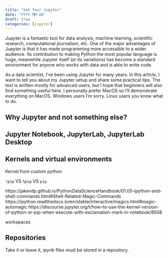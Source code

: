 ```yaml
---
title: "Set Your Jupyter"
date: "YYYY-MM-DD"
draft: true
categories: [jupyter]
---
```


Jupyter is a fantastic tool for data analysis, machine learning, scientific research, computational journalism, etc. One of the major advantages of Jupyter is that it has made programming more accessible to a wider audience. Its contribution to making Python the most popular language is huge, meanwhile Jupyter itself (or its variations) has become a standard environment for anyone who works with data and is able to write code.

As a data scientist, I've been using Jupyter for many years. In this article, I want to tell you about my Jupyter setup and share some practical tips. The text is written mostly for advanced users, but I hope that beginners will also find something useful here. I personally prefer MacOS so I'll demonstrate everything on MacOS. Windows users I'm sorry. Linux users you know what to do.

## Why Jupyter and not something else?

## Jupyter Notebook, JupyterLab, JupyterLab Desktop

## Kernels and virtual environments

::: {.callout-note}
Kernel from custom python
:::

::: {.callout-note}
`!pip` VS `%pip` VS `pip`

https://jakevdp.github.io/PythonDataScienceHandbook/01.05-ipython-and-shell-commands.html#Shell-Related-Magic-Commands
https://ipython.readthedocs.io/en/stable/interactive/magics.html#magic-automagic
https://discourse.jupyter.org/t/how-to-use-the-kernel-version-of-python-or-pip-when-execute-with-exclamation-mark-in-notebook/8508
:::

::: {.callout-note}
workspaces
:::

## Repositories

Take it or leave it, ipynb files must be stored in a repository.
